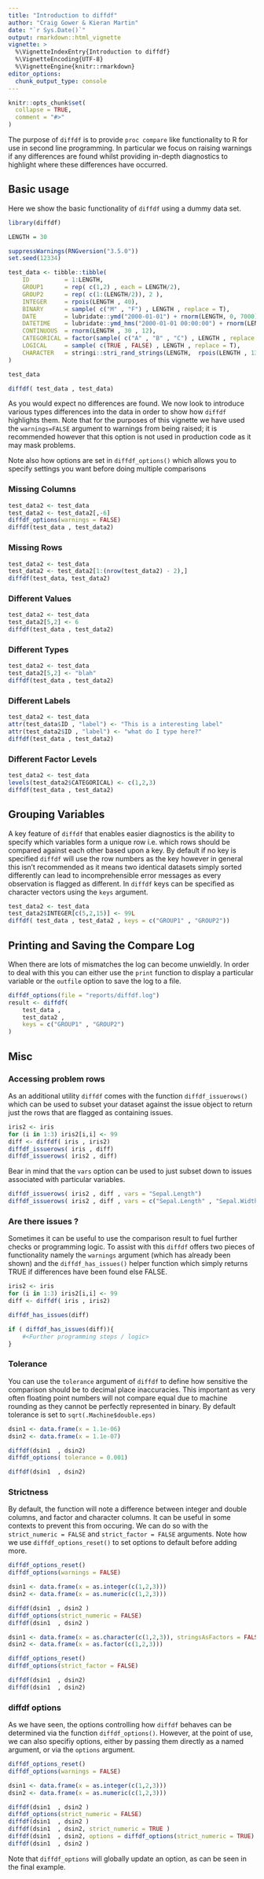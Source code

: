 ```yaml
---
title: "Introduction to diffdf"
author: "Craig Gower & Kieran Martin"
date: "`r Sys.Date()`"
output: rmarkdown::html_vignette
vignette: >
  %\VignetteIndexEntry{Introduction to diffdf}
  %\VignetteEncoding{UTF-8}
  %\VignetteEngine{knitr::rmarkdown}
editor_options: 
  chunk_output_type: console
---
```


```r
knitr::opts_chunk$set(
  collapse = TRUE,
  comment = "#>"
)
```

The purpose of `diffdf` is to provide `proc compare` like functionality to R for use in second line programming. In particular we focus on raising warnings if any differences are found whilst providing in-depth diagnostics to highlight where these differences have occurred. 


## Basic usage

Here we show the basic functionality of `diffdf` using a dummy data set.

```r
library(diffdf)

LENGTH = 30

suppressWarnings(RNGversion("3.5.0"))
set.seed(12334)

test_data <- tibble::tibble( 
    ID          = 1:LENGTH,
    GROUP1      = rep( c(1,2) , each = LENGTH/2),
    GROUP2      = rep( c(1:(LENGTH/2)), 2 ),
    INTEGER     = rpois(LENGTH , 40),
    BINARY      = sample( c("M" , "F") , LENGTH , replace = T),
    DATE        = lubridate::ymd("2000-01-01") + rnorm(LENGTH, 0, 7000),
    DATETIME    = lubridate::ymd_hms("2000-01-01 00:00:00") + rnorm(LENGTH, 0, 200000000), 
    CONTINUOUS  = rnorm(LENGTH , 30 , 12),
    CATEGORICAL = factor(sample( c("A" , "B" , "C") , LENGTH , replace = T)),
    LOGICAL     = sample( c(TRUE , FALSE) , LENGTH , replace = T),
    CHARACTER   = stringi::stri_rand_strings(LENGTH,  rpois(LENGTH , 13),  pattern = "[ A-Za-z0-9]")
)

test_data

diffdf( test_data , test_data)
```

As you would expect no differences are found. We now look to introduce various types differences into the data in order to show how `diffdf` highlights them.  Note that for the purposes of this vignette we have used the `warnings=FALSE` argument to warnings from being raised; it is recommended however that this option is not used in production code as it may mask problems. 

Note also how options are set in `diffdf_options()` which allows you to specify settings you want before doing multiple comparisons 


### Missing Columns

```r
test_data2 <- test_data 
test_data2 <- test_data2[,-6]
diffdf_options(warnings = FALSE)
diffdf(test_data , test_data2)
```


### Missing Rows 

```r
test_data2 <- test_data
test_data2 <- test_data2[1:(nrow(test_data2) - 2),]
diffdf(test_data, test_data2)
```


### Different Values 

```r
test_data2 <- test_data
test_data2[5,2] <- 6
diffdf(test_data , test_data2)
```


### Different Types

```r
test_data2 <- test_data
test_data2[5,2] <- "blah"
diffdf(test_data , test_data2)
```


### Different Labels

```r
test_data2 <- test_data
attr(test_data$ID , "label") <- "This is a interesting label"
attr(test_data2$ID , "label") <- "what do I type here?"
diffdf(test_data , test_data2)
```

### Different Factor Levels 

```r
test_data2 <- test_data
levels(test_data2$CATEGORICAL) <- c(1,2,3)
diffdf(test_data , test_data2)
```

## Grouping Variables

A key feature of `diffdf` that enables easier diagnostics is the ability to specify which variables form a unique row i.e. which rows should be compared against each other based upon a key. By default if no key is specified `diffdf` will use the row numbers as the key however in general this isn't recommended as it means two identical datasets simply sorted differently can lead to incomprehensible error messages as every observation is flagged as different.  In `diffdf` keys can be specified as character vectors using the `keys` argument.

```r
test_data2 <- test_data
test_data2$INTEGER[c(5,2,15)] <- 99L 
diffdf( test_data , test_data2 , keys = c("GROUP1" , "GROUP2"))
```

## Printing and Saving the Compare Log

When there are lots of mismatches the log can become unwieldly. In order to deal with this you can either use the `print` function to display a particular variable or the `outfile` option to save the log to a file. 


```r
diffdf_options(file = "reports/diffdf.log")
result <- diffdf( 
    test_data , 
    test_data2 , 
    keys = c("GROUP1" , "GROUP2") 
)

```

## Misc

### Accessing problem rows

As an additional utility `diffdf` comes with the function `diffdf_issuerows()` which can be used to subset your dataset against the issue object to return just the rows that are flagged as containing issues.

```r
iris2 <- iris
for (i in 1:3) iris2[i,i] <- 99
diff <- diffdf( iris , iris2)
diffdf_issuerows( iris , diff)
diffdf_issuerows( iris2 , diff)
```

Bear in mind that the `vars` option can be used to just subset down to issues associated with particular variables.

```r
diffdf_issuerows( iris2 , diff , vars = "Sepal.Length")
diffdf_issuerows( iris2 , diff , vars = c("Sepal.Length" , "Sepal.Width"))

```

### Are there issues ?

Sometimes it can be useful to use the comparison result to fuel further checks or programming logic. To assist with this `diffdf` offers two pieces of functionality namely the `warnings` argument (which has already been shown) and the `diffdf_has_issues()` helper function which simply returns TRUE if differences have been found else FALSE. 

```r
iris2 <- iris
for (i in 1:3) iris2[i,i] <- 99
diff <- diffdf( iris , iris2)

diffdf_has_issues(diff)
```

```r
if ( diffdf_has_issues(diff)){
    #<Further programming steps / logic> 
}
```


### Tolerance

You can use the `tolerance` argument of `diffdf` to define how sensitive the comparison should be to decimal place inaccuracies. This important as very often floating point numbers will not compare equal due to machine rounding as they cannot be perfectly represented in binary. By default tolerance is set to `sqrt(.Machine$double.eps)`

```r
dsin1 <- data.frame(x = 1.1e-06)
dsin2 <- data.frame(x = 1.1e-07)

diffdf(dsin1  , dsin2)
diffdf_options( tolerance = 0.001)

diffdf(dsin1  , dsin2)
```


### Strictness

By default, the function will note a difference between integer and double columns, and factor and character columns. It can be useful in some contexts to prevent this from occuring. We can do so with the `strict_numeric = FALSE` and `strict_factor = FALSE` arguments. Note how we use `diffdf_options_reset()` to set options to default before adding more.

```r
diffdf_options_reset()
diffdf_options(warnings = FALSE)

dsin1 <- data.frame(x = as.integer(c(1,2,3)))
dsin2 <- data.frame(x = as.numeric(c(1,2,3)))

diffdf(dsin1  , dsin2 )
diffdf_options(strict_numeric = FALSE)
diffdf(dsin1  , dsin2 )

dsin1 <- data.frame(x = as.character(c(1,2,3)), stringsAsFactors = FALSE)
dsin2 <- data.frame(x = as.factor(c(1,2,3)))

diffdf_options_reset()
diffdf_options(strict_factor = FALSE)

diffdf(dsin1  , dsin2) 
diffdf(dsin1  , dsin2)
```


### diffdf options

As we have seen, the options controlling how `diffdf` behaves can be determined via the function `diffdf_options()`. However, at the point of use, we can also specifiy options, either by passing them directly as a named argument, or via the `options` argument.


```r
diffdf_options_reset()
diffdf_options(warnings = FALSE)

dsin1 <- data.frame(x = as.integer(c(1,2,3)))
dsin2 <- data.frame(x = as.numeric(c(1,2,3)))

diffdf(dsin1  , dsin2 )
diffdf_options(strict_numeric = FALSE)
diffdf(dsin1  , dsin2 )
diffdf(dsin1  , dsin2, strict_numeric = TRUE )
diffdf(dsin1  , dsin2, options = diffdf_options(strict_numeric = TRUE) )
diffdf(dsin1  , dsin2 )
```

Note that `diffdf_options` will globally update an option, as can be seen in the final example.

